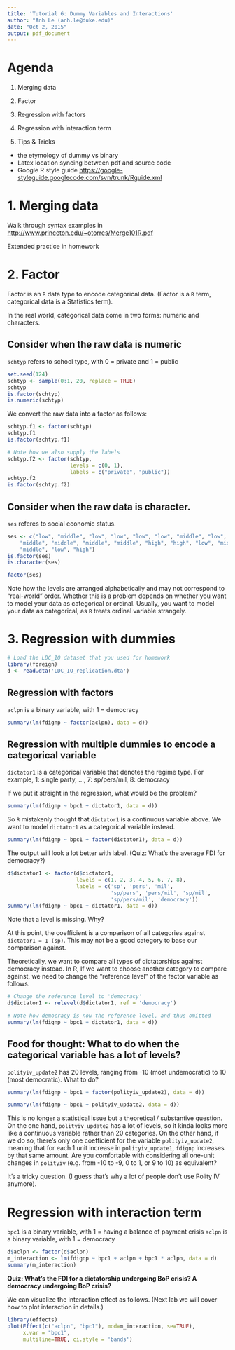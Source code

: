 ```yaml
---
title: 'Tutorial 6: Dummy Variables and Interactions'
author: "Anh Le (anh.le@duke.edu)"
date: "Oct 2, 2015"
output: pdf_document
---
```


# Agenda

1. Merging data
2. Factor
3. Regression with factors
4. Regression with interaction term

5. Tips & Tricks 
- the etymology of dummy vs binary
- Latex location syncing between pdf and source code
- Google R style guide <https://google-styleguide.googlecode.com/svn/trunk/Rguide.xml>

# 1. Merging data

Walk through syntax examples in <http://www.princeton.edu/~otorres/Merge101R.pdf>

Extended practice in homework

# 2. Factor

Factor is an `R` data type to encode categorical data. (Factor is a `R` term, categorical data is a Statistics term).

In the real world, categorical data come in two forms: numeric and characters.

## Consider when the raw data is numeric

`schtyp` refers to school type, with 0 = private and 1 = public

```r
set.seed(124)
schtyp <- sample(0:1, 20, replace = TRUE)
schtyp
is.factor(schtyp)
is.numeric(schtyp)
```

We convert the raw data into a factor as follows:

```r
schtyp.f1 <- factor(schtyp)
schtyp.f1
is.factor(schtyp.f1)
```

```r
# Note how we also supply the labels
schtyp.f2 <- factor(schtyp, 
                    levels = c(0, 1),
                    labels = c("private", "public"))
schtyp.f2
is.factor(schtyp.f2)
```

## Consider when the raw data is character. 

`ses` referes to social economic status.

```r
ses <- c("low", "middle", "low", "low", "low", "low", "middle", "low", "middle",
    "middle", "middle", "middle", "middle", "high", "high", "low", "middle",
    "middle", "low", "high")
is.factor(ses)
is.character(ses)
```

```r
factor(ses)
```

Note how the levels are arranged alphabetically  and may not correspond to "real-world" order. Whether this is a problem depends on whether you want to model your data as categorical or ordinal. Usually, you want to model your data as categorical, as `R` treats ordinal variable strangely.

# 3. Regression with dummies

```r
# Load the LDC_IO dataset that you used for homework
library(foreign)
d <- read.dta('LDC_IO_replication.dta')
```

## Regression with factors

`aclpn` is a binary variable, with 1 = democracy

```r
summary(lm(fdignp ~ factor(aclpn), data = d))
```

## Regression with multiple dummies to encode a categorical variable

`dictator1` is a categorical variable that denotes the regime type. For example, 1: single party, ..., 7: sp/pers/mil, 8: democracy

If we put it straight in the regression, what would be the problem?

```r
summary(lm(fdignp ~ bpc1 + dictator1, data = d))
```

So `R` mistakenly thought that `dictator1` is a continuous variable above. We want to model `dictator1` as a categorical variable instead.
```r
summary(lm(fdignp ~ bpc1 + factor(dictator1), data = d))
```

The output will look a lot better with label. (Quiz: What's the average FDI for democracy?)
```r
d$dictator1 <- factor(d$dictator1,
                      levels = c(1, 2, 3, 4, 5, 6, 7, 8),
                      labels = c('sp', 'pers', 'mil', 
                                 'sp/pers', 'pers/mil', 'sp/mil', 
                                 'sp/pers/mil', 'democracy'))
summary(lm(fdignp ~ bpc1 + dictator1, data = d))
```

Note that a level is missing. Why?

At this point, the coefficient is a comparison of all categories against `dictator1 = 1 (sp)`. This may not be a good category to base our comparison against. 

Theoretically, we want to compare all types of dictatorships against democracy instead. In R, If we want to choose another category to compare against, we need to change the "reference level" of the factor variable as follows.

```r
# Change the reference level to 'democracy'
d$dictator1 <- relevel(d$dictator1, ref = 'democracy')

# Note how democracy is now the reference level, and thus omitted
summary(lm(fdignp ~ bpc1 + dictator1, data = d))
```

## Food for thought: What to do when the categorical variable has a lot of levels?

`polityiv_update2` has 20 levels, ranging from -10 (most undemocratic) to 10 (most democratic). What to do?

```r
summary(lm(fdignp ~ bpc1 + factor(polityiv_update2), data = d))

summary(lm(fdignp ~ bpc1 + polityiv_update2, data = d))
```

This is no longer a statistical issue but a theoretical / substantive question. On the one hand, `polityiv_update2` has a lot of levels, so it kinda looks more like a continuous variable rather than 20 categories. On the other hand, if we do so, there's only one coefficient for the variable `polityiv_update2`, meaning that for each 1 unit increase in `polityiv_update1`, `fdignp` increases by that same amount. Are you comfortable with considering all one-unit changes in `polityiv` (e.g. from -10 to -9, 0 to 1, or 9 to 10) as equivalent?

It's a tricky question. (I guess that's why a lot of people don't use Polity IV anymore).

# Regression with interaction term

`bpc1` is a binary variable, with 1 = having a balance of payment crisis
`aclpn` is a binary variable, with 1 = democracy

```r
d$aclpn <- factor(d$aclpn)
m_interaction <- lm(fdignp ~ bpc1 + aclpn + bpc1 * aclpn, data = d)
summary(m_interaction)
```

**Quiz: What's the FDI for a dictatorship undergoing BoP crisis? A democracy undergoing BoP crisis?**

We can visualize the interaction effect as follows. (Next lab we will cover how to plot interaction in details.)
```r
library(effects)
plot(Effect(c("aclpn", "bpc1"), mod=m_interaction, se=TRUE), 
     x.var = "bpc1",
     multiline=TRUE, ci.style = 'bands')
```